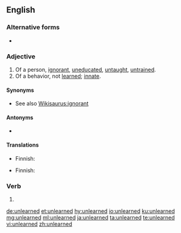 ==English==

===Alternative forms===
* {{l|en|unlearnt}}

===Adjective===
{{en-adj}}

# Of a person, [[ignorant]], [[uneducated]], [[untaught]], [[untrained]].
# Of a behavior, not [[learned]]; [[innate]].

====Synonyms====
* See also [[Wikisaurus:ignorant]]

====Antonyms====
* {{l|en|learned}}

====Translations====
{{trans-top|uneducated}}
* Finnish: {{t|fi|oppimaton}}
{{trans-mid}}
{{trans-bottom}}

{{trans-top|of behavior, innate}}
* Finnish: {{t|fi|kömpelö}}
{{trans-mid}}
{{trans-bottom}}

===Verb===
{{head|en|verb form}}

# {{en-past of|unlearn}}

[[de:unlearned]]
[[et:unlearned]]
[[hy:unlearned]]
[[io:unlearned]]
[[ku:unlearned]]
[[mg:unlearned]]
[[ml:unlearned]]
[[ja:unlearned]]
[[ta:unlearned]]
[[te:unlearned]]
[[vi:unlearned]]
[[zh:unlearned]]